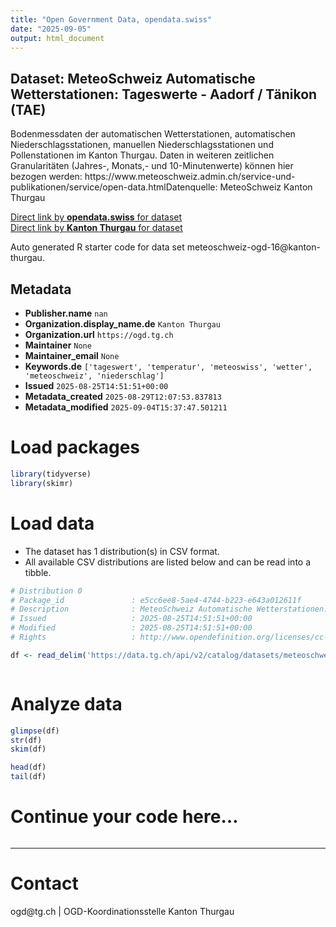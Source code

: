 ```yaml
---
title: "Open Government Data, opendata.swiss"
date: "2025-09-05"
output: html_document
---
```


## Dataset: MeteoSchweiz Automatische Wetterstationen: Tageswerte - Aadorf / Tänikon (TAE)

Bodenmessdaten der automatischen Wetterstationen, automatischen Niederschlagsstationen, manuellen Niederschlagsstationen und Pollenstationen im Kanton Thurgau. Daten in weiteren zeitlichen Granularitäten (Jahres-, Monats,- und 10-Minutenwerte) können hier bezogen werden: https://www.meteoschweiz.admin.ch/service-und-publikationen/service/open-data.htmlDatenquelle: MeteoSchweiz Kanton Thurgau

[Direct link by **opendata.swiss** for dataset](https://opendata.swiss/de/dataset/meteoschweiz-automatische-wetterstationen-tageswerte-aadorf-tanikon-tae)<br>
[Direct link by **Kanton Thurgau** for dataset](https://data.tg.ch/explore/dataset/meteoschweiz-ogd-16/)

Auto generated R starter code for data set meteoschweiz-ogd-16@kanton-thurgau.

## Metadata

- **Publisher.name** `nan`
- **Organization.display_name.de** `Kanton Thurgau`
- **Organization.url** `https://ogd.tg.ch`
- **Maintainer** `None`
- **Maintainer_email** `None`
- **Keywords.de** `['tageswert', 'temperatur', 'meteoswiss', 'wetter', 'meteoschweiz', 'niederschlag']`
- **Issued** `2025-08-25T14:51:51+00:00`
- **Metadata_created** `2025-08-29T12:07:53.837813`
- **Metadata_modified** `2025-09-04T15:37:47.501211`


# Load packages

```r

library(tidyverse)
library(skimr)

```

# Load data

-   The dataset has 1 distribution(s) in CSV format.
-   All available CSV distributions are listed below and can be read into a tibble.

```r

# Distribution 0
# Package_id               : e5cc6ee8-5ae4-4744-b223-e643a012611f
# Description              : MeteoSchweiz Automatische Wetterstationen: Tageswerte - Aadorf / Tänikon (TAE) (csv)
# Issued                   : 2025-08-25T14:51:51+00:00
# Modified                 : 2025-08-25T14:51:51+00:00
# Rights                   : http://www.opendefinition.org/licenses/cc-by/

df <- read_delim('https://data.tg.ch/api/v2/catalog/datasets/meteoschweiz-ogd-16/exports/csv?use_labels=true')



```

# Analyze data

```r

glimpse(df)
str(df)
skim(df)

head(df)
tail(df)

```

# Continue your code here...

```r

```

------------------------------------------------------------------------

# Contact

ogd@tg.ch | OGD-Koordinationsstelle Kanton Thurgau
